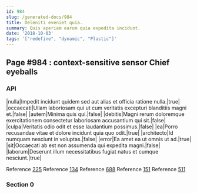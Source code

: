 ```yaml
---
id: 984
slug: /generated-docs/984
title: Deleniti eveniet quia.
summary: Quis aperiam earum quia expedita incidunt.
date: '2018-10-03'
tags: '["redefine", "dynamic", "Plastic"]'
---
```

## Page #984 : context-sensitive sensor Chief eyeballs
<Partial />

### API

|nulla|Impedit incidunt quidem sed aut alias et officia ratione nulla.|true|
|occaecati|Ullam laboriosam qui ut cum veritatis excepturi blanditiis magni et.|false|
|autem|Minima quis qui.|false|
|debitis|Magni rerum doloremque exercitationem consectetur laboriosam accusantium qui sit.|false|
|culpa|Veritatis odio odit et esse laudantium possimus.|false|
|ea|Porro recusandae vitae et dolore incidunt quia quo odit.|true|
|architecto|Id numquam nesciunt in voluptas.|false|
|error|Ea amet ea ut omnis ut ad.|true|
|sit|Occaecati ab est non assumenda qui expedita magni.|false|
|laborum|Deserunt illum necessitatibus fugiat natus et cumque nesciunt.|true|

Reference [225](/generated-docs/225)
Reference [134](/generated-docs/134)
Reference [688](/generated-docs/688)
Reference [151](/generated-docs/151)
Reference [511](/generated-docs/511)


### Section 0

